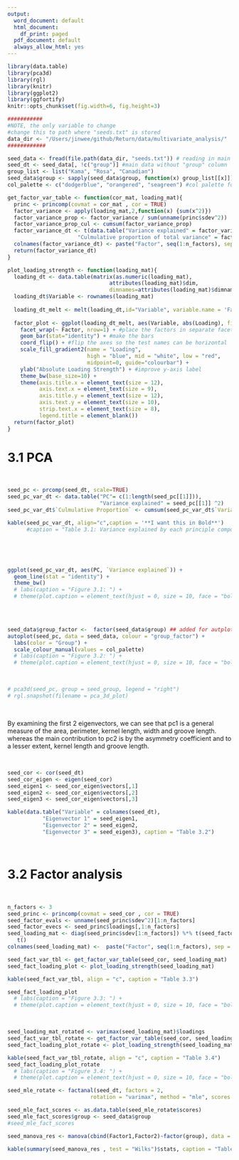 ```yaml
---
output:
  word_document: default
  html_document:
    df_print: paged
  pdf_document: default
  always_allow_html: yes
---
```

```r
library(data.table)
library(pca3d)
library(rgl)
library(knitr)
library(ggplot2)
library(ggfortify)
knitr::opts_chunk$set(fig.width=6, fig.height=3) 

###########
#NOTE, the only variable to change
#change this to path where "seeds.txt" is stored
data_dir <- "/Users/jinwee/github/Return/data/multivariate_analysis/"
############

seed_data <- fread(file.path(data_dir, "seeds.txt")) # reading in main data
seed_dt <- seed_data[, !c("group")] #main data without "group" column
group_list <- list("Kama", "Rosa", "Canadian")
seed_data$group <- sapply(seed_data$group, function(x) group_list[[x]])
col_palette <- c("dodgerblue", "orangered", "seagreen") #col palette for plotting variables
```

```r
get_factor_var_table <- function(cor_mat, loading_mat){
  princ <- princomp(covmat = cor_mat , cor = TRUE)
  factor_variance <- apply(loading_mat,2,function(x) {sum(x^2)})
  factor_variance_prop <- factor_variance / sum(unname(princ$sdev^2))
  factor_variance_prop_cul <- cumsum(factor_variance_prop)
  factor_variance_dt <- t(data.table("Variance explained" = factor_variance,
                      "Culmulative proportion of total variance" = factor_variance_prop_cul))
  colnames(factor_variance_dt) <- paste("Factor", seq(1:n_factors), sep = " ")
  return(factor_variance_dt)
}

plot_loading_strength <- function(loading_mat){
  loading_dt <- data.table(matrix(as.numeric(loading_mat),
                                attributes(loading_mat)$dim,
                                dimnames=attributes(loading_mat)$dimnames))
  loading_dt$Variable <- rownames(loading_mat)
  
  loading_dt_melt <- melt(loading_dt,id="Variable", variable.name = 'Factor', value.name = "Loading")
  
  factor_plot <- ggplot(loading_dt_melt, aes(Variable, abs(Loading), fill=Loading)) + 
    facet_wrap(~ Factor, nrow=1) + #place the factors in separate facets
    geom_bar(stat="identity") + #make the bars
    coord_flip() + #flip the axes so the test names can be horizontal  
    scale_fill_gradient2(name = "Loading", 
                         high = "blue", mid = "white", low = "red", 
                         midpoint=0, guide="colourbar") +
    ylab("Absolute Loading Strength") + #improve y-axis label
    theme_bw(base_size=10) + 
    theme(axis.title.x = element_text(size = 12),
          axis.text.x = element_text(size = 9),
          axis.title.y = element_text(size = 12),
          axis.text.y = element_text(size = 10),
          strip.text.x = element_text(size = 8),
          legend.title = element_blank())
  return(factor_plot)
}
```



# 3.1 PCA
&nbsp;  
```r
seed_pc <- prcomp(seed_dt, scale=TRUE)
seed_pc_var_dt <- data.table("PC"= c(1:length(seed_pc[[1]])),
                             "Variance explained" = seed_pc[[1]] ^2)
seed_pc_var_dt$`Culmulative Proportion` <- cumsum(seed_pc_var_dt$`Variance explained`)/ sum(seed_pc_var_dt$`Variance explained`)

kable(seed_pc_var_dt, align="c",caption = '**I want this in Bold**')
      #caption = "Table 3.1: Variance explained by each principle component")
```
&nbsp;  

&nbsp;  
```r
ggplot(seed_pc_var_dt, aes(PC, `Variance explained`)) + 
  geom_line(stat = "identity") +
  theme_bw()
  # labs(caption = "Figure 3.1: ") + 
  # theme(plot.caption = element_text(hjust = 0, size = 10, face = "bold"))
  
```
&nbsp;  

```r
seed_data$group_factor <-  factor(seed_data$group) ## added for autplot plotting
autoplot(seed_pc, data = seed_data, colour = "group_factor") + 
  labs(color = "Group") +
  scale_colour_manual(values = col_palette)
  # labs(caption = "Figure 3.2: ") + 
  # theme(plot.caption = element_text(hjust = 0, size = 10, face = "bold"))
```
&nbsp;  

```r
# pca3d(seed_pc, group = seed_group, legend = "right")
# rgl.snapshot(filename = pca_3d_plot)
```


&nbsp;  

By examining the first 2 eigenvectors, we can see that pc1 is a general measure of the area, perimeter, kernel length, width and groove length. whereas the main contribution to pc2 is by the asymmetry coefficient and to a lesser extent, kernel length and groove length.  

&nbsp;  

```r
seed_cor <- cor(seed_dt)
seed_cor_eigen <- eigen(seed_cor)
seed_eigen1 <- seed_cor_eigen$vectors[,1]
seed_eigen2 <- seed_cor_eigen$vectors[,2]
seed_eigen3 <- seed_cor_eigen$vectors[,3]

kable(data.table("Variable" = colnames(seed_dt),
           "Eigenvector 1" = seed_eigen1,
           "Eigenvector 2" = seed_eigen2,
           "Eigenvector 3" = seed_eigen3), caption = "Table 3.2")

```


&nbsp;

# 3.2 Factor analysis
&nbsp;  

```r
n_factors <- 3
seed_princ <- princomp(covmat = seed_cor , cor = TRUE)
seed_factor_evals <- unname(seed_princ$sdev^2)[1:n_factors]
seed_factor_evecs <- seed_princ$loadings[,1:n_factors]
seed_loading_mat <- diag(seed_princ$sdev[1:n_factors]) %*% t(seed_factor_evecs) %>%
   t()
colnames(seed_loading_mat) <-  paste("Factor", seq(1:n_factors), sep = " ")

seed_fact_var_tbl <- get_factor_var_table(seed_cor, seed_loading_mat)
seed_fact_loading_plot <- plot_loading_strength(seed_loading_mat)

kable(seed_fact_var_tbl, align = "c", caption = "Table 3.3")

seed_fact_loading_plot
  # labs(caption = "Figure 3.3: ") + 
  # theme(plot.caption = element_text(hjust = 0, size = 10, face = "bold"))

```
&nbsp;  


```r

seed_loading_mat_rotated <- varimax(seed_loading_mat)$loadings
seed_fact_var_tbl_rotate <- get_factor_var_table(seed_cor, seed_loading_mat_rotated)
seed_fact_loading_plot_rotate <- plot_loading_strength(seed_loading_mat_rotated)

kable(seed_fact_var_tbl_rotate, align = "c", caption = "Table 3.4")
seed_fact_loading_plot_rotate 
  # labs(caption = "Figure 3.4: ") + 
  # theme(plot.caption = element_text(hjust = 0, size = 10, face = "bold"))
```



```r
seed_mle_rotate <- factanal(seed_dt, factors = 2,
                          rotation = "varimax", method = "mle", scores = "regression")

seed_mle_fact_scores <- as.data.table(seed_mle_rotate$scores)
seed_mle_fact_scores$group <- seed_data$group
#seed_mle_fact_scores

seed_manova_res <- manova(cbind(Factor1,Factor2)~factor(group), data = seed_mle_fact_scores)

kable(summary(seed_manova_res , test = "Wilks")$stats, caption = "Table 3.5")
```









